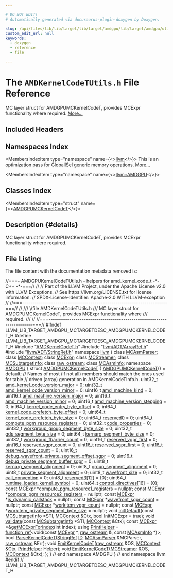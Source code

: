 ```yaml
---

# DO NOT EDIT!
# Automatically generated via docusaurus-plugin-doxygen by Doxygen.

slug: /api/files/lib/lib/target/lib/target/amdgpu/lib/target/amdgpu/utils/amdkernelcodetutils-h
custom_edit_url: null
keywords:
  - doxygen
  - reference
  - file

---
```





# The `AMDKernelCodeTUtils.h` File Reference

<DoxygenPage pluginConfig={pluginConfig}>

MC layer struct for AMDGPUMCKernelCodeT, provides MCExpr functionality where required. <a href="#details">More...</a>

## Included Headers

<IncludesList>
<IncludesListItem
  filePath="AMDKernelCodeT.h"
  permalink="/docs/api/files/lib/lib/target/lib/target/amdgpu/amdkernelcodet-h"
  isLocal="true" />
<IncludesListItem
  filePath="llvm/ADT/ArrayRef.h"
  permalink="/docs/api/files/include/include/llvm/include/llvm/adt/arrayref-h"
  isLocal="true" />
<IncludesListItem
  filePath="llvm/ADT/StringRef.h"
  permalink="/docs/api/files/include/include/llvm/include/llvm/adt/stringref-h"
  isLocal="true" />
</IncludesList>

## Namespaces Index

<MembersIndex>

<MembersIndexItem
  type="namespace"
  name={<><a href="/docs/api/namespaces/llvm">llvm</a></>}>
This is an optimization pass for GlobalISel generic memory operations. <a href="/docs/api/namespaces/llvm/#details">More...</a>
</MembersIndexItem>

<MembersIndexItem
  type="namespace"
  name={<><a href="/docs/api/namespaces/llvm/amdgpu">llvm::AMDGPU</a></>}>
</MembersIndexItem>

</MembersIndex>

## Classes Index

<MembersIndex>

<MembersIndexItem
  type="struct"
  name={<><a href="/docs/api/structs/llvm/amdgpu/amdgpumckernelcodet">AMDGPUMCKernelCodeT</a></>}>
</MembersIndexItem>

</MembersIndex>

## Description {#details}

MC layer struct for AMDGPUMCKernelCodeT, provides MCExpr functionality where required.

## File Listing

The file content with the documentation metadata removed is:

<ProgramListing>

<Link id="l00001" /><CodeLine lineNumber="1"><Highlight kind="comment">//===- AMDGPUKernelCodeTUtils.h - helpers for amd&#95;kernel&#95;code&#95;t -&#42;- C++ -&#42;-===//</Highlight><Highlight kind="normal"></Highlight></CodeLine>
<Link id="l00002" /><CodeLine lineNumber="2"><Highlight kind="normal"></Highlight><Highlight kind="comment">//</Highlight><Highlight kind="normal"></Highlight></CodeLine>
<Link id="l00003" /><CodeLine lineNumber="3"><Highlight kind="normal"></Highlight><Highlight kind="comment">// Part of the LLVM Project, under the Apache License v2.0 with LLVM Exceptions.</Highlight><Highlight kind="normal"></Highlight></CodeLine>
<Link id="l00004" /><CodeLine lineNumber="4"><Highlight kind="normal"></Highlight><Highlight kind="comment">// See https://llvm.org/LICENSE.txt for license information.</Highlight><Highlight kind="normal"></Highlight></CodeLine>
<Link id="l00005" /><CodeLine lineNumber="5"><Highlight kind="normal"></Highlight><Highlight kind="comment">// SPDX-License-Identifier: Apache-2.0 WITH LLVM-exception</Highlight><Highlight kind="normal"></Highlight></CodeLine>
<Link id="l00006" /><CodeLine lineNumber="6"><Highlight kind="normal"></Highlight><Highlight kind="comment">//</Highlight><Highlight kind="normal"></Highlight></CodeLine>
<Link id="l00007" /><CodeLine lineNumber="7"><Highlight kind="normal"></Highlight><Highlight kind="comment">//===----------------------------------------------------------------------===//</Highlight><Highlight kind="normal"></Highlight></CodeLine>
<Link id="l00008" /><CodeLine lineNumber="8"><Highlight kind="normal"></Highlight><Highlight kind="comment">//</Highlight><Highlight kind="comment"></Highlight></CodeLine>
<Link id="l00009" /><CodeLine lineNumber="9"><Highlight kind="comment">/// \\file AMDKernelCodeTUtils.h</Highlight></CodeLine>
<Link id="l00010" /><CodeLine lineNumber="10"><Highlight kind="comment">/// MC layer struct for AMDGPUMCKernelCodeT, provides MCExpr functionality where</Highlight></CodeLine>
<Link id="l00011" /><CodeLine lineNumber="11"><Highlight kind="comment">/// required.</Highlight></CodeLine>
<Link id="l00012" /><CodeLine lineNumber="12"><Highlight kind="comment">///</Highlight><Highlight kind="normal"></Highlight></CodeLine>
<Link id="l00013" /><CodeLine lineNumber="13"><Highlight kind="normal"></Highlight><Highlight kind="comment">//</Highlight><Highlight kind="normal"></Highlight></CodeLine>
<Link id="l00014" /><CodeLine lineNumber="14"><Highlight kind="normal"></Highlight><Highlight kind="comment">//===----------------------------------------------------------------------===//</Highlight><Highlight kind="normal"></Highlight></CodeLine>
<Link id="l00015" /><CodeLine lineNumber="15"><Highlight kind="normal"></Highlight></CodeLine>
<Link id="l00016" /><CodeLine lineNumber="16"><Highlight kind="normal"></Highlight><Highlight kind="preprocessor">#ifndef LLVM&#95;LIB&#95;TARGET&#95;AMDGPU&#95;MCTARGETDESC&#95;AMDGPUMCKERNELCODET&#95;H</Highlight><Highlight kind="normal"></Highlight></CodeLine>
<Link id="l00017" /><CodeLine lineNumber="17"><Highlight kind="normal"></Highlight><Highlight kind="preprocessor">#define LLVM&#95;LIB&#95;TARGET&#95;AMDGPU&#95;MCTARGETDESC&#95;AMDGPUMCKERNELCODET&#95;H</Highlight><Highlight kind="normal"></Highlight></CodeLine>
<Link id="l00018" /><CodeLine lineNumber="18"><Highlight kind="normal"></Highlight></CodeLine>
<Link id="l00019" /><CodeLine lineNumber="19"><Highlight kind="normal"></Highlight><Highlight kind="preprocessor">#include &quot;<a href="/docs/api/files/lib/lib/target/lib/target/amdgpu/amdkernelcodet-h">AMDKernelCodeT.h</a>&quot;</Highlight><Highlight kind="normal"></Highlight></CodeLine>
<Link id="l00020" /><CodeLine lineNumber="20"><Highlight kind="normal"></Highlight><Highlight kind="preprocessor">#include &quot;<a href="/docs/api/files/include/include/llvm/include/llvm/adt/arrayref-h">llvm/ADT/ArrayRef.h</a>&quot;</Highlight><Highlight kind="normal"></Highlight></CodeLine>
<Link id="l00021" /><CodeLine lineNumber="21"><Highlight kind="normal"></Highlight><Highlight kind="preprocessor">#include &quot;<a href="/docs/api/files/include/include/llvm/include/llvm/adt/stringref-h">llvm/ADT/StringRef.h</a>&quot;</Highlight><Highlight kind="normal"></Highlight></CodeLine>
<Link id="l00022" /><CodeLine lineNumber="22"><Highlight kind="normal"></Highlight></CodeLine>
<Link id="l00023" /><CodeLine lineNumber="23"><Highlight kind="normal"></Highlight><Highlight kind="keyword">namespace </Highlight><Highlight kind="normal"><a href="/docs/api/namespaces/llvm">llvm</a> &#123;</Highlight></CodeLine>
<Link id="l00024" /><CodeLine lineNumber="24"><Highlight kind="normal"></Highlight><Highlight kind="keyword">class </Highlight><Highlight kind="normal"><a href="/docs/api/classes/llvm/mcasmparser">MCAsmParser</a>;</Highlight></CodeLine>
<Link id="l00025" /><CodeLine lineNumber="25"><Highlight kind="normal"></Highlight><Highlight kind="keyword">class </Highlight><Highlight kind="normal"><a href="/docs/api/classes/llvm/mccontext">MCContext</a>;</Highlight></CodeLine>
<Link id="l00026" /><CodeLine lineNumber="26"><Highlight kind="normal"></Highlight><Highlight kind="keyword">class </Highlight><Highlight kind="normal"><a href="/docs/api/classes/llvm/mcexpr">MCExpr</a>;</Highlight></CodeLine>
<Link id="l00027" /><CodeLine lineNumber="27"><Highlight kind="normal"></Highlight><Highlight kind="keyword">class </Highlight><Highlight kind="normal"><a href="/docs/api/classes/llvm/mcstreamer">MCStreamer</a>;</Highlight></CodeLine>
<Link id="l00028" /><CodeLine lineNumber="28"><Highlight kind="normal"></Highlight><Highlight kind="keyword">class </Highlight><Highlight kind="normal"><a href="/docs/api/classes/llvm/mcsubtargetinfo">MCSubtargetInfo</a>;</Highlight></CodeLine>
<Link id="l00029" /><CodeLine lineNumber="29"><Highlight kind="normal"></Highlight><Highlight kind="keyword">class </Highlight><Highlight kind="normal"><a href="/docs/api/classes/llvm/raw-ostream">raw&#95;ostream</a>;</Highlight></CodeLine>
<Link id="l00030" /><CodeLine lineNumber="30"><Highlight kind="normal"></Highlight><Highlight kind="keyword">class </Highlight><Highlight kind="normal"><a href="/docs/api/classes/llvm/mcasminfo">MCAsmInfo</a>;</Highlight></CodeLine>
<Link id="l00031" /><CodeLine lineNumber="31"><Highlight kind="normal"></Highlight><Highlight kind="keyword">namespace </Highlight><Highlight kind="normal"><a href="/docs/api/namespaces/llvm/amdgpu">AMDGPU</a> &#123;</Highlight></CodeLine>
<Link id="l00032" /><CodeLine lineNumber="32"><Highlight kind="normal"></Highlight></CodeLine>
<Link id="l00033" /><CodeLine lineNumber="33" lineLink="/docs/api/structs/llvm/amdgpu/amdgpumckernelcodet"><Highlight kind="normal"></Highlight><Highlight kind="keyword">struct </Highlight><Highlight kind="normal"><a href="/docs/api/structs/llvm/amdgpu/amdgpumckernelcodet/#a9555171c9b8ab7a4b0a389e1ee43a6d3">AMDGPUMCKernelCodeT</a> &#123;</Highlight></CodeLine>
<Link id="l00034" /><CodeLine lineNumber="34" lineLink="/docs/api/structs/llvm/amdgpu/amdgpumckernelcodet/#a9555171c9b8ab7a4b0a389e1ee43a6d3"><Highlight kind="normal">  <a href="/docs/api/structs/llvm/amdgpu/amdgpumckernelcodet/#a9555171c9b8ab7a4b0a389e1ee43a6d3">AMDGPUMCKernelCodeT</a>() = </Highlight><Highlight kind="keywordflow">default</Highlight><Highlight kind="normal">;</Highlight></CodeLine>
<Link id="l00035" /><CodeLine lineNumber="35"><Highlight kind="normal"></Highlight></CodeLine>
<Link id="l00036" /><CodeLine lineNumber="36"><Highlight kind="normal">  </Highlight><Highlight kind="comment">// Names of most (if not all) members should match the ones used for table</Highlight><Highlight kind="normal"></Highlight></CodeLine>
<Link id="l00037" /><CodeLine lineNumber="37"><Highlight kind="normal">  </Highlight><Highlight kind="comment">// driven (array) generation in AMDKernelCodeTInfo.h.</Highlight><Highlight kind="normal"></Highlight></CodeLine>
<Link id="l00038" /><CodeLine lineNumber="38" lineLink="/docs/api/structs/llvm/amdgpu/amdgpumckernelcodet/#a6e3a1059821543e306d8a488b800d6ef"><Highlight kind="normal">  uint32&#95;t <a href="/docs/api/structs/llvm/amdgpu/amdgpumckernelcodet/#a6e3a1059821543e306d8a488b800d6ef">amd&#95;kernel&#95;code&#95;version&#95;major</a> = 0;</Highlight></CodeLine>
<Link id="l00039" /><CodeLine lineNumber="39" lineLink="/docs/api/structs/llvm/amdgpu/amdgpumckernelcodet/#a96a78cc694edd824a544a65144e0966f"><Highlight kind="normal">  uint32&#95;t <a href="/docs/api/structs/llvm/amdgpu/amdgpumckernelcodet/#a96a78cc694edd824a544a65144e0966f">amd&#95;kernel&#95;code&#95;version&#95;minor</a> = 0;</Highlight></CodeLine>
<Link id="l00040" /><CodeLine lineNumber="40" lineLink="/docs/api/structs/llvm/amdgpu/amdgpumckernelcodet/#a1550d48ce471038d65cdc99e7aa079fb"><Highlight kind="normal">  uint16&#95;t <a href="/docs/api/structs/llvm/amdgpu/amdgpumckernelcodet/#a1550d48ce471038d65cdc99e7aa079fb">amd&#95;machine&#95;kind</a> = 0;</Highlight></CodeLine>
<Link id="l00041" /><CodeLine lineNumber="41" lineLink="/docs/api/structs/llvm/amdgpu/amdgpumckernelcodet/#a11ad91ca2ce53a02b83c4e6516f906aa"><Highlight kind="normal">  uint16&#95;t <a href="/docs/api/structs/llvm/amdgpu/amdgpumckernelcodet/#a11ad91ca2ce53a02b83c4e6516f906aa">amd&#95;machine&#95;version&#95;major</a> = 0;</Highlight></CodeLine>
<Link id="l00042" /><CodeLine lineNumber="42" lineLink="/docs/api/structs/llvm/amdgpu/amdgpumckernelcodet/#a7d2d89a7f6ccb84afce98a980b9a24e9"><Highlight kind="normal">  uint16&#95;t <a href="/docs/api/structs/llvm/amdgpu/amdgpumckernelcodet/#a7d2d89a7f6ccb84afce98a980b9a24e9">amd&#95;machine&#95;version&#95;minor</a> = 0;</Highlight></CodeLine>
<Link id="l00043" /><CodeLine lineNumber="43" lineLink="/docs/api/structs/llvm/amdgpu/amdgpumckernelcodet/#a34650b99793b6abb03fc301684f041a5"><Highlight kind="normal">  uint16&#95;t <a href="/docs/api/structs/llvm/amdgpu/amdgpumckernelcodet/#a34650b99793b6abb03fc301684f041a5">amd&#95;machine&#95;version&#95;stepping</a> = 0;</Highlight></CodeLine>
<Link id="l00044" /><CodeLine lineNumber="44" lineLink="/docs/api/structs/llvm/amdgpu/amdgpumckernelcodet/#a47848fdaab8c2c3f2a20bbba2fc9dbb0"><Highlight kind="normal">  int64&#95;t <a href="/docs/api/structs/llvm/amdgpu/amdgpumckernelcodet/#a47848fdaab8c2c3f2a20bbba2fc9dbb0">kernel&#95;code&#95;entry&#95;byte&#95;offset</a> = 0;</Highlight></CodeLine>
<Link id="l00045" /><CodeLine lineNumber="45" lineLink="/docs/api/structs/llvm/amdgpu/amdgpumckernelcodet/#acfd94f9a358192ff03eddc1e29dddbb6"><Highlight kind="normal">  int64&#95;t <a href="/docs/api/structs/llvm/amdgpu/amdgpumckernelcodet/#acfd94f9a358192ff03eddc1e29dddbb6">kernel&#95;code&#95;prefetch&#95;byte&#95;offset</a> = 0;</Highlight></CodeLine>
<Link id="l00046" /><CodeLine lineNumber="46" lineLink="/docs/api/structs/llvm/amdgpu/amdgpumckernelcodet/#ab1421451fa13d0ceb1eb6af3364d18ed"><Highlight kind="normal">  uint64&#95;t <a href="/docs/api/structs/llvm/amdgpu/amdgpumckernelcodet/#ab1421451fa13d0ceb1eb6af3364d18ed">kernel&#95;code&#95;prefetch&#95;byte&#95;size</a> = 0;</Highlight></CodeLine>
<Link id="l00047" /><CodeLine lineNumber="47" lineLink="/docs/api/structs/llvm/amdgpu/amdgpumckernelcodet/#a8095223b57beaf04b2ff67a4df5d1154"><Highlight kind="normal">  uint64&#95;t <a href="/docs/api/structs/llvm/amdgpu/amdgpumckernelcodet/#a8095223b57beaf04b2ff67a4df5d1154">reserved0</a> = 0;</Highlight></CodeLine>
<Link id="l00048" /><CodeLine lineNumber="48" lineLink="/docs/api/structs/llvm/amdgpu/amdgpumckernelcodet/#afb917a9d73e646aabe02a2ae51ab2872"><Highlight kind="normal">  uint64&#95;t <a href="/docs/api/structs/llvm/amdgpu/amdgpumckernelcodet/#afb917a9d73e646aabe02a2ae51ab2872">compute&#95;pgm&#95;resource&#95;registers</a> = 0;</Highlight></CodeLine>
<Link id="l00049" /><CodeLine lineNumber="49" lineLink="/docs/api/structs/llvm/amdgpu/amdgpumckernelcodet/#a60334426b817b7280c4e457bf1b07e5a"><Highlight kind="normal">  uint32&#95;t <a href="/docs/api/structs/llvm/amdgpu/amdgpumckernelcodet/#a60334426b817b7280c4e457bf1b07e5a">code&#95;properties</a> = 0;</Highlight></CodeLine>
<Link id="l00050" /><CodeLine lineNumber="50" lineLink="/docs/api/structs/llvm/amdgpu/amdgpumckernelcodet/#ad0fd2422e6e17b7c8a02656b58f5f419"><Highlight kind="normal">  uint32&#95;t <a href="/docs/api/structs/llvm/amdgpu/amdgpumckernelcodet/#ad0fd2422e6e17b7c8a02656b58f5f419">workgroup&#95;group&#95;segment&#95;byte&#95;size</a> = 0;</Highlight></CodeLine>
<Link id="l00051" /><CodeLine lineNumber="51" lineLink="/docs/api/structs/llvm/amdgpu/amdgpumckernelcodet/#a7ebf5db333576f482eeb692d029c1864"><Highlight kind="normal">  uint32&#95;t <a href="/docs/api/structs/llvm/amdgpu/amdgpumckernelcodet/#a7ebf5db333576f482eeb692d029c1864">gds&#95;segment&#95;byte&#95;size</a> = 0;</Highlight></CodeLine>
<Link id="l00052" /><CodeLine lineNumber="52" lineLink="/docs/api/structs/llvm/amdgpu/amdgpumckernelcodet/#a162c0bb65c247c3e2981cb954da7ab94"><Highlight kind="normal">  uint64&#95;t <a href="/docs/api/structs/llvm/amdgpu/amdgpumckernelcodet/#a162c0bb65c247c3e2981cb954da7ab94">kernarg&#95;segment&#95;byte&#95;size</a> = 0;</Highlight></CodeLine>
<Link id="l00053" /><CodeLine lineNumber="53" lineLink="/docs/api/structs/llvm/amdgpu/amdgpumckernelcodet/#a89b3b767ff52421c957951ce8873dbc1"><Highlight kind="normal">  uint32&#95;t <a href="/docs/api/structs/llvm/amdgpu/amdgpumckernelcodet/#a89b3b767ff52421c957951ce8873dbc1">workgroup&#95;fbarrier&#95;count</a> = 0;</Highlight></CodeLine>
<Link id="l00054" /><CodeLine lineNumber="54" lineLink="/docs/api/structs/llvm/amdgpu/amdgpumckernelcodet/#a098867c47bb0594730938852a2d813f9"><Highlight kind="normal">  uint16&#95;t <a href="/docs/api/structs/llvm/amdgpu/amdgpumckernelcodet/#a098867c47bb0594730938852a2d813f9">reserved&#95;vgpr&#95;first</a> = 0;</Highlight></CodeLine>
<Link id="l00055" /><CodeLine lineNumber="55" lineLink="/docs/api/structs/llvm/amdgpu/amdgpumckernelcodet/#a0f0522a9886e8bb6e358092c95c14ddf"><Highlight kind="normal">  uint16&#95;t <a href="/docs/api/structs/llvm/amdgpu/amdgpumckernelcodet/#a0f0522a9886e8bb6e358092c95c14ddf">reserved&#95;vgpr&#95;count</a> = 0;</Highlight></CodeLine>
<Link id="l00056" /><CodeLine lineNumber="56" lineLink="/docs/api/structs/llvm/amdgpu/amdgpumckernelcodet/#a94c31cb52ce04d78c82f70bb35848300"><Highlight kind="normal">  uint16&#95;t <a href="/docs/api/structs/llvm/amdgpu/amdgpumckernelcodet/#a94c31cb52ce04d78c82f70bb35848300">reserved&#95;sgpr&#95;first</a> = 0;</Highlight></CodeLine>
<Link id="l00057" /><CodeLine lineNumber="57" lineLink="/docs/api/structs/llvm/amdgpu/amdgpumckernelcodet/#aafeb9f25f1366b2eb1bae7dd93105bfd"><Highlight kind="normal">  uint16&#95;t <a href="/docs/api/structs/llvm/amdgpu/amdgpumckernelcodet/#aafeb9f25f1366b2eb1bae7dd93105bfd">reserved&#95;sgpr&#95;count</a> = 0;</Highlight></CodeLine>
<Link id="l00058" /><CodeLine lineNumber="58" lineLink="/docs/api/structs/llvm/amdgpu/amdgpumckernelcodet/#a41e37c0f5332104147659c31ce4585d1"><Highlight kind="normal">  uint16&#95;t <a href="/docs/api/structs/llvm/amdgpu/amdgpumckernelcodet/#a41e37c0f5332104147659c31ce4585d1">debug&#95;wavefront&#95;private&#95;segment&#95;offset&#95;sgpr</a> = 0;</Highlight></CodeLine>
<Link id="l00059" /><CodeLine lineNumber="59" lineLink="/docs/api/structs/llvm/amdgpu/amdgpumckernelcodet/#a657cd112ec48c86b04e6c31da3e4a433"><Highlight kind="normal">  uint16&#95;t <a href="/docs/api/structs/llvm/amdgpu/amdgpumckernelcodet/#a657cd112ec48c86b04e6c31da3e4a433">debug&#95;private&#95;segment&#95;buffer&#95;sgpr</a> = 0;</Highlight></CodeLine>
<Link id="l00060" /><CodeLine lineNumber="60" lineLink="/docs/api/structs/llvm/amdgpu/amdgpumckernelcodet/#a93b2f3da8f8d69f9020213a98c258958"><Highlight kind="normal">  uint8&#95;t <a href="/docs/api/structs/llvm/amdgpu/amdgpumckernelcodet/#a93b2f3da8f8d69f9020213a98c258958">kernarg&#95;segment&#95;alignment</a> = 0;</Highlight></CodeLine>
<Link id="l00061" /><CodeLine lineNumber="61" lineLink="/docs/api/structs/llvm/amdgpu/amdgpumckernelcodet/#a7f5ea62647fa4a50093076ada8479f1d"><Highlight kind="normal">  uint8&#95;t <a href="/docs/api/structs/llvm/amdgpu/amdgpumckernelcodet/#a7f5ea62647fa4a50093076ada8479f1d">group&#95;segment&#95;alignment</a> = 0;</Highlight></CodeLine>
<Link id="l00062" /><CodeLine lineNumber="62" lineLink="/docs/api/structs/llvm/amdgpu/amdgpumckernelcodet/#a360c4178ea6241a6944bb35310442be0"><Highlight kind="normal">  uint8&#95;t <a href="/docs/api/structs/llvm/amdgpu/amdgpumckernelcodet/#a360c4178ea6241a6944bb35310442be0">private&#95;segment&#95;alignment</a> = 0;</Highlight></CodeLine>
<Link id="l00063" /><CodeLine lineNumber="63" lineLink="/docs/api/structs/llvm/amdgpu/amdgpumckernelcodet/#a22639e6edddf8f7f4f4a0270074348d8"><Highlight kind="normal">  uint8&#95;t <a href="/docs/api/structs/llvm/amdgpu/amdgpumckernelcodet/#a22639e6edddf8f7f4f4a0270074348d8">wavefront&#95;size</a> = 0;</Highlight></CodeLine>
<Link id="l00064" /><CodeLine lineNumber="64" lineLink="/docs/api/structs/llvm/amdgpu/amdgpumckernelcodet/#ab9ffee3eb8c99a1cced5391a0c8ab395"><Highlight kind="normal">  int32&#95;t <a href="/docs/api/structs/llvm/amdgpu/amdgpumckernelcodet/#ab9ffee3eb8c99a1cced5391a0c8ab395">call&#95;convention</a> = 0;</Highlight></CodeLine>
<Link id="l00065" /><CodeLine lineNumber="65" lineLink="/docs/api/structs/llvm/amdgpu/amdgpumckernelcodet/#ad890cb776ec7cb5abc880a3c3635a181"><Highlight kind="normal">  uint8&#95;t <a href="/docs/api/structs/llvm/amdgpu/amdgpumckernelcodet/#ad890cb776ec7cb5abc880a3c3635a181">reserved3</a>&#91;12&#93; = &#123;0&#125;;</Highlight></CodeLine>
<Link id="l00066" /><CodeLine lineNumber="66" lineLink="/docs/api/structs/llvm/amdgpu/amdgpumckernelcodet/#ad7ef8e27c750da0a9d3fdb6391057e71"><Highlight kind="normal">  uint64&#95;t <a href="/docs/api/structs/llvm/amdgpu/amdgpumckernelcodet/#ad7ef8e27c750da0a9d3fdb6391057e71">runtime&#95;loader&#95;kernel&#95;symbol</a> = 0;</Highlight></CodeLine>
<Link id="l00067" /><CodeLine lineNumber="67" lineLink="/docs/api/structs/llvm/amdgpu/amdgpumckernelcodet/#a500da7c24840e8261487100f64211056"><Highlight kind="normal">  uint64&#95;t <a href="/docs/api/structs/llvm/amdgpu/amdgpumckernelcodet/#a500da7c24840e8261487100f64211056">control&#95;directives</a>&#91;16&#93; = &#123;0&#125;;</Highlight></CodeLine>
<Link id="l00068" /><CodeLine lineNumber="68"><Highlight kind="normal"></Highlight></CodeLine>
<Link id="l00069" /><CodeLine lineNumber="69" lineLink="/docs/api/structs/llvm/amdgpu/amdgpumckernelcodet/#aece145a2c1ba2f98ec0e96cc33efa8dd"><Highlight kind="normal">  </Highlight><Highlight kind="keyword">const</Highlight><Highlight kind="normal"> <a href="/docs/api/classes/llvm/mcexpr">MCExpr</a> &#42;<a href="/docs/api/structs/llvm/amdgpu/amdgpumckernelcodet/#aece145a2c1ba2f98ec0e96cc33efa8dd">compute&#95;pgm&#95;resource1&#95;registers</a> = </Highlight><Highlight kind="keyword">nullptr</Highlight><Highlight kind="normal">;</Highlight></CodeLine>
<Link id="l00070" /><CodeLine lineNumber="70" lineLink="/docs/api/structs/llvm/amdgpu/amdgpumckernelcodet/#a7ab04bfdb9f1b4ab35ae580a098326fc"><Highlight kind="normal">  </Highlight><Highlight kind="keyword">const</Highlight><Highlight kind="normal"> <a href="/docs/api/classes/llvm/mcexpr">MCExpr</a> &#42;<a href="/docs/api/structs/llvm/amdgpu/amdgpumckernelcodet/#a7ab04bfdb9f1b4ab35ae580a098326fc">compute&#95;pgm&#95;resource2&#95;registers</a> = </Highlight><Highlight kind="keyword">nullptr</Highlight><Highlight kind="normal">;</Highlight></CodeLine>
<Link id="l00071" /><CodeLine lineNumber="71"><Highlight kind="normal"></Highlight></CodeLine>
<Link id="l00072" /><CodeLine lineNumber="72" lineLink="/docs/api/structs/llvm/amdgpu/amdgpumckernelcodet/#ac1cfc4700351bc2051488c0f1315272c"><Highlight kind="normal">  </Highlight><Highlight kind="keyword">const</Highlight><Highlight kind="normal"> <a href="/docs/api/classes/llvm/mcexpr">MCExpr</a> &#42;<a href="/docs/api/structs/llvm/amdgpu/amdgpumckernelcodet/#ac1cfc4700351bc2051488c0f1315272c">is&#95;dynamic&#95;callstack</a> = </Highlight><Highlight kind="keyword">nullptr</Highlight><Highlight kind="normal">;</Highlight></CodeLine>
<Link id="l00073" /><CodeLine lineNumber="73" lineLink="/docs/api/structs/llvm/amdgpu/amdgpumckernelcodet/#a96c7ab22693cd0aebc5795ef720f3e69"><Highlight kind="normal">  </Highlight><Highlight kind="keyword">const</Highlight><Highlight kind="normal"> <a href="/docs/api/classes/llvm/mcexpr">MCExpr</a> &#42;<a href="/docs/api/structs/llvm/amdgpu/amdgpumckernelcodet/#a96c7ab22693cd0aebc5795ef720f3e69">wavefront&#95;sgpr&#95;count</a> = </Highlight><Highlight kind="keyword">nullptr</Highlight><Highlight kind="normal">;</Highlight></CodeLine>
<Link id="l00074" /><CodeLine lineNumber="74" lineLink="/docs/api/structs/llvm/amdgpu/amdgpumckernelcodet/#ab491a7842801afce25431ec875df34da"><Highlight kind="normal">  </Highlight><Highlight kind="keyword">const</Highlight><Highlight kind="normal"> <a href="/docs/api/classes/llvm/mcexpr">MCExpr</a> &#42;<a href="/docs/api/structs/llvm/amdgpu/amdgpumckernelcodet/#ab491a7842801afce25431ec875df34da">workitem&#95;vgpr&#95;count</a> = </Highlight><Highlight kind="keyword">nullptr</Highlight><Highlight kind="normal">;</Highlight></CodeLine>
<Link id="l00075" /><CodeLine lineNumber="75" lineLink="/docs/api/structs/llvm/amdgpu/amdgpumckernelcodet/#a56fa63a65888bd0e08a4c4b2bc80abcf"><Highlight kind="normal">  </Highlight><Highlight kind="keyword">const</Highlight><Highlight kind="normal"> <a href="/docs/api/classes/llvm/mcexpr">MCExpr</a> &#42;<a href="/docs/api/structs/llvm/amdgpu/amdgpumckernelcodet/#a56fa63a65888bd0e08a4c4b2bc80abcf">workitem&#95;private&#95;segment&#95;byte&#95;size</a> = </Highlight><Highlight kind="keyword">nullptr</Highlight><Highlight kind="normal">;</Highlight></CodeLine>
<Link id="l00076" /><CodeLine lineNumber="76"><Highlight kind="normal"></Highlight></CodeLine>
<Link id="l00077" /><CodeLine lineNumber="77"><Highlight kind="normal">  </Highlight><Highlight kind="keywordtype">void</Highlight><Highlight kind="normal"> <a href="/docs/api/structs/llvm/amdgpu/amdgpumckernelcodet/#a9dfce6025a9fbad86f7dd26156f36912">initDefault</a>(</Highlight><Highlight kind="keyword">const</Highlight><Highlight kind="normal"> <a href="/docs/api/classes/llvm/mcsubtargetinfo">MCSubtargetInfo</a> &#42;STI, <a href="/docs/api/classes/llvm/mccontext">MCContext</a> &amp;Ctx,</Highlight></CodeLine>
<Link id="l00078" /><CodeLine lineNumber="78"><Highlight kind="normal">                   </Highlight><Highlight kind="keywordtype">bool</Highlight><Highlight kind="normal"> InitMCExpr = </Highlight><Highlight kind="keyword">true</Highlight><Highlight kind="normal">);</Highlight></CodeLine>
<Link id="l00079" /><CodeLine lineNumber="79"><Highlight kind="normal">  </Highlight><Highlight kind="keywordtype">void</Highlight><Highlight kind="normal"> <a href="/docs/api/structs/llvm/amdgpu/amdgpumckernelcodet/#a951e1d6e08b65364350b68b2576bc0d0">validate</a>(</Highlight><Highlight kind="keyword">const</Highlight><Highlight kind="normal"> <a href="/docs/api/classes/llvm/mcsubtargetinfo">MCSubtargetInfo</a> &#42;STI, <a href="/docs/api/classes/llvm/mccontext">MCContext</a> &amp;Ctx);</Highlight></CodeLine>
<Link id="l00080" /><CodeLine lineNumber="80"><Highlight kind="normal"></Highlight></CodeLine>
<Link id="l00081" /><CodeLine lineNumber="81"><Highlight kind="normal">  </Highlight><Highlight kind="keyword">const</Highlight><Highlight kind="normal"> <a href="/docs/api/classes/llvm/mcexpr">MCExpr</a> &#42;&amp;<a href="/docs/api/structs/llvm/amdgpu/amdgpumckernelcodet/#adc55d0fc80220516cb35d917277056d7">getMCExprForIndex</a>(</Highlight><Highlight kind="keywordtype">int</Highlight><Highlight kind="normal"> Index);</Highlight></CodeLine>
<Link id="l00082" /><CodeLine lineNumber="82"><Highlight kind="normal"></Highlight></CodeLine>
<Link id="l00083" /><CodeLine lineNumber="83" lineLink="/docs/api/structs/llvm/amdgpu/amdgpumckernelcodet/#a70ffc795ff52901ca0c240337952d1a3"><Highlight kind="normal">  </Highlight><Highlight kind="keyword">using </Highlight><Highlight kind="normal"><a href="/docs/api/structs/llvm/amdgpu/amdgpumckernelcodet/#a70ffc795ff52901ca0c240337952d1a3">PrintHelper</a> =</Highlight></CodeLine>
<Link id="l00084" /><CodeLine lineNumber="84"><Highlight kind="normal">      <a href="/docs/api/classes/llvm/function-ref">function&#95;ref</a>&lt;void(</Highlight><Highlight kind="keyword">const</Highlight><Highlight kind="normal"> <a href="/docs/api/classes/llvm/mcexpr">MCExpr</a> &#42;, <a href="/docs/api/classes/llvm/raw-ostream">raw&#95;ostream</a> &amp;, </Highlight><Highlight kind="keyword">const</Highlight><Highlight kind="normal"> <a href="/docs/api/classes/llvm/mcasminfo">MCAsmInfo</a> &#42;)&gt;;</Highlight></CodeLine>
<Link id="l00085" /><CodeLine lineNumber="85"><Highlight kind="normal">  </Highlight><Highlight kind="keywordtype">bool</Highlight><Highlight kind="normal"> <a href="/docs/api/structs/llvm/amdgpu/amdgpumckernelcodet/#ad3c0ff6c6dac612ecb6bba24cfb0dabc">ParseKernelCodeT</a>(<a href="/docs/api/classes/llvm/stringref">StringRef</a> <a href="/docs/api/namespaces/llvm/callingconv/#abdf8cf606905c10634e831390981b0ed">ID</a>, <a href="/docs/api/classes/llvm/mcasmparser">MCAsmParser</a> &amp;MCParser, <a href="/docs/api/classes/llvm/raw-ostream">raw&#95;ostream</a> &amp;Err);</Highlight></CodeLine>
<Link id="l00086" /><CodeLine lineNumber="86"><Highlight kind="normal">  </Highlight><Highlight kind="keywordtype">void</Highlight><Highlight kind="normal"> <a href="/docs/api/structs/llvm/amdgpu/amdgpumckernelcodet/#a7a26180c2fb2542d3bbbf51b33da6569">EmitKernelCodeT</a>(<a href="/docs/api/classes/llvm/raw-ostream">raw&#95;ostream</a> &amp;OS, <a href="/docs/api/classes/llvm/mccontext">MCContext</a> &amp;Ctx, <a href="/docs/api/structs/llvm/amdgpu/amdgpumckernelcodet/#a70ffc795ff52901ca0c240337952d1a3">PrintHelper</a> Helper);</Highlight></CodeLine>
<Link id="l00087" /><CodeLine lineNumber="87"><Highlight kind="normal">  </Highlight><Highlight kind="keywordtype">void</Highlight><Highlight kind="normal"> <a href="/docs/api/structs/llvm/amdgpu/amdgpumckernelcodet/#a7a26180c2fb2542d3bbbf51b33da6569">EmitKernelCodeT</a>(<a href="/docs/api/classes/llvm/mcstreamer">MCStreamer</a> &amp;OS, <a href="/docs/api/classes/llvm/mccontext">MCContext</a> &amp;Ctx);</Highlight></CodeLine>
<Link id="l00088" /><CodeLine lineNumber="88"><Highlight kind="normal">&#125;;</Highlight></CodeLine>
<Link id="l00089" /><CodeLine lineNumber="89"><Highlight kind="normal"></Highlight></CodeLine>
<Link id="l00090" /><CodeLine lineNumber="90"><Highlight kind="normal">&#125; </Highlight><Highlight kind="comment">// end namespace AMDGPU</Highlight><Highlight kind="normal"></Highlight></CodeLine>
<Link id="l00091" /><CodeLine lineNumber="91"><Highlight kind="normal">&#125; </Highlight><Highlight kind="comment">// end namespace llvm</Highlight><Highlight kind="normal"></Highlight></CodeLine>
<Link id="l00092" /><CodeLine lineNumber="92"><Highlight kind="normal"></Highlight></CodeLine>
<Link id="l00093" /><CodeLine lineNumber="93"><Highlight kind="normal"></Highlight><Highlight kind="preprocessor">#endif </Highlight><Highlight kind="comment">// LLVM&#95;LIB&#95;TARGET&#95;AMDGPU&#95;MCTARGETDESC&#95;AMDGPUMCKERNELCODET&#95;H</Highlight><Highlight kind="normal"></Highlight></CodeLine>

</ProgramListing>


</DoxygenPage>

